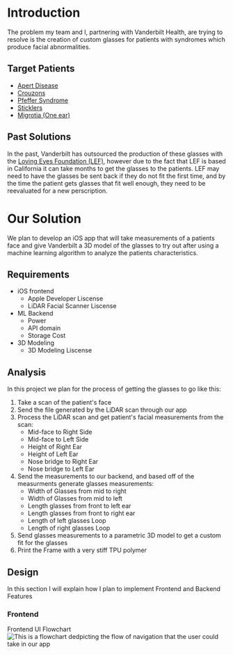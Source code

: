# Introduction

The problem my team and I, partnering with Vanderbilt Health, are trying to resolve is the creation of custom glasses for patients with syndromes which produce facial abnormalities.

## Target Patients

* [Apert Disease](https://my.clevelandclinic.org/health/diseases/22077-apert-syndrome)
* [Crouzons](https://www.chop.edu/conditions-diseases/crouzon-syndrome)
* [Pfeffer Syndrome](https://my.clevelandclinic.org/health/diseases/25125-pfeiffer-syndrome)
* [Sticklers](https://my.clevelandclinic.org/health/diseases/17987-stickler-syndrome)
* [Migrotia (One ear)](https://my.clevelandclinic.org/health/diseases/21063-microtia)

## Past Solutions

In the past, Vanderbilt has outsourced the production of these glasses with the [Loving Eyes Foundation (LEF)](https://www.lovingeyesfoundation.org/), however due to the fact that LEF is based in California it can take months to get the glasses to the patients. LEF may need to have the glasses be sent back if they do not fit the first time, and by the time the patient gets glasses that fit well enough, they need to be reevaluated for a new perscription.

# Our Solution

We plan to develop an iOS app that will take measurements of a patients face and give Vanderbilt a 3D model of the glasses to try out after using a machine learning algorithm to analyze the patients characteristics.

## Requirements

* iOS frontend
    * Apple Developer Liscense
    * LiDAR Facial Scanner Liscense
* ML Backend
    * Power
    * API domain 
    * Storage Cost
* 3D Modeling
    * 3D Modeling Liscense

## Analysis

In this project we plan for the process of getting the glasses to go like this:

1. Take a scan of the patient's face
2. Send the file generated by the LiDAR scan through our app
3. Process the LiDAR scan and get patient's facial measurements from the scan:
    * Mid-face to Right Side
    * Mid-face to Left Side
    * Height of Right Ear
    * Height of Left Ear
    * Nose bridge to Right Ear
    * Nose bridge to Left Ear
4. Send the measurements to our backend, and based off of the measurments generate glasses measurements:
    * Width of Glasses from mid to right
    * Width of Glasses from mid to left
    * Length glasses from front to left ear
    * Length glasses from front to right ear
    * Length of left glasses Loop
    * Length of right glasses Loop
5. Send glasses measurements to a parametric 3D model to get a custom fit for the glasses
6. Print the Frame with a very stiff TPU polymer

## Design

In this section I will explain how I plan to implement Frontend and Backend Features

### Frontend

Frontend UI Flowchart
![This is a flowchart dedpicting the flow of navigation that the user could take in our app](/images/gfg/flowchart.webp "Flowchart")

